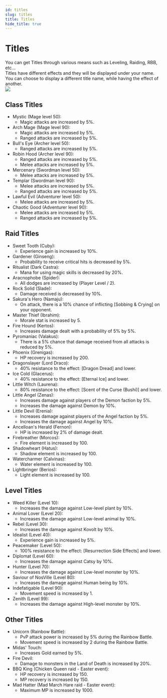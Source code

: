 ```yaml
---
id: titles
slug: titles
title: Titles
hide_title: true
---
```



#  Titles

You can get Titles through various means such as Leveling, Raiding, RBB, etc...  
Titles have different effects and they will be displayed under your name.  
You can choose to display a different title name, while having the effect of another.  
![](https://i.imgur.com/KAHMeFf.png)

## Class Titles

- Mystic (Mage level 50):
  - <BCard>Magic attacks are increased by 5%.</BCard>
- Arch Mage (Mage level 90):
  - <BCard>Magic attacks are increased by 5%.</BCard>
  - <BCard> Ranged attacks are increased by 5%.</BCard>
- Bull's Eye (Archer level 50):
  - <BCard>Ranged attacks are increased by 5%.</BCard>
- Robin Hood (Archer level 90):
  - <BCard>Ranged attacks are increased by 5%.</BCard>
  - <BCard>Melee attacks are increased by 5%.</BCard>
- Mercenary (Swordman level 50):
  - <BCard>Melee attacks are increased by 5%.</BCard>
- Templar (Swordman level 90):
  - <BCard>Melee attacks are increased by 5%.</BCard>
  - <BCard>Ranged attacks are increased by 5%.</BCard>
- Lawful Evil (Adventurer level 50):
  - <BCard>Melee attacks are increased by 5%.</BCard>
- Chaotic Good (Adventurer level 90):
  - <BCard>Melee attacks are increased by 5%.</BCard>
  - <BCard>Ranged attacks are increased by 5%.</BCard>

## Raid Titles

- Sweet Tooth (Cuby):
  - <BCard>Experience gain is increased by 10%.</BCard>
- Gardener (Ginseng):
  - <BCard>Probability to receive critical hits is decreased by 5%.</BCard>
- Ritualist (Dark Castra):
  - <BCard>Mana for using magic skills is decreased by 20%.</BCard>
- Aracnophobe (Spider):
  - <BCard>All dodges are increased by (Player Level / 2).</BCard>
- Rock Solid (Slade):
  - <BCard>Damage received is decreased by 10%.</BCard>
- Sakura's Hero (Namaju):
  - <BCard>On attack, there is a 10% chance of inflicting [Sobbing & Crying] on your opponent.</BCard>
- Master Thief (Ibrahim):
  - <BCard>Morale stat is increased by 5.</BCard>
- Fire Hound (Kertos):
  - <BCard>Increases damage dealt with a probability of 5% by 5%.</BCard>
- Pyromaniac (Valakus):
  - <BCard>There is a 5% chance that damage received from all attacks is reduced by 5%.</BCard>
- Phoenix (Grenigas):
  - <BCard>HP recovery is increased by 200.</BCard>
- Dragonslayer (Lord Draco):
  - <BCard>40% resistance to the effect: [Dragon Dread] and lower.</BCard>
- Ice Cold (Glacerus):
  - <BCard>40% resistance to the effect: [Eternal Ice] and lower.</BCard>
- Little Witch (Laurena):
  - <BCard>80% resistance to the effect: [Scent of the Curse (Bushi)] and lower.</BCard>
- Little Angel (Zenas):
  - <BCard>Increases damage against players of the Demon faction by 5%. </BCard>
  - <BCard>Increases the damage against Demon by 10%.</BCard>
- Little Devil (Erenia):
  - <BCard>Increases damage against players of the Angel faction by 5%.</BCard>
  - <BCard>Increases the damage against Angel by 10%.</BCard>
- Ancelloan's Herald (Fernon):
  - <BCard>HP is increased by 2% of damage dealt.</BCard>
- Firebreather (Morcos):
  - <BCard>Fire element is increased  by 100.</BCard>
- Shadowheart (Hatus):
  - <BCard>Shadow element is increased by 100.</BCard>
- Watercharmer (Calvinas):
  - <BCard>Water element is increased by 100.</BCard>
- Lightbringer (Berios):
  - <BCard>Light element is increased by 100.</BCard>

## Level Titles

- Weed Killer (Level 10): 
  - <BCard>Increases the damage against Low-level plant by 10%.</BCard>
- Animal Lover (Level 20):
  - <BCard>Increases the damage against Low-level animal by 10%.</BCard>
- Rebel (Level 30):
  - <BCard>Increases the damage against Kovolt by 10%.</BCard>
- Idealist (Level 40):
  - <BCard>Experience gain is increased by 5%.</BCard>
- Peacemaker (Level 50):
  - <BCard>100% resistance to the effect: [Resurrection Side Effects] and lower.</BCard>
- Diplomat (Level 60):
  - <BCard>Increases the damage against Catsy by 10%.</BCard>
- Hunter (Level 70):
  - <BCard>Increases the damage against Low-level monster by 10%.</BCard>
- Saviour of NosVille (Level 80):
  - <BCard>Increases the damage against Human being by 10%.</BCard>
- Indefatigable (Level 90):
  - <BCard>Movement speed is increased by 1.</BCard>
- Zenith (Level 99):
  - <BCard>Increases the damage against High-level monster by 10%.</BCard>

## Other Titles

- Unicorn (Rainbow Battle):
  - <BCard>PvP attack power is increased by 5% during the Rainbow Battle.</BCard>
  - <BCard>Movement speed is increased by 2 during the Rainbow Battle.</BCard>
- Midas' Touch:
  - <BCard>Increases Gold earned by 5%.</BCard>
- Fire Devil:
  - <BCard>Damage to monsters in the Land of Death is increased by 20%.</BCard>
- BBQ King (Chicken Queen raid - Easter event):
  - <BCard>HP recovery is increased by 150.</BCard>
  - <BCard>MP recovery is increased by 150.</BCard>
- Mad Hatter (Mad March Hare raid - Easter event):
  - <BCard>Maximum MP is increased by 1000.</BCard>

